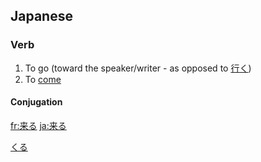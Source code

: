 ==Japanese==
{{ja-kanjitab|来}}

===Verb===
[[Category:1000 Japanese basic words|くる]]
{{ja-verb|kk|type=3|hira=くる|rom=kuru}}
#To go (toward the speaker/writer - as opposed to [[行く]])
#To [[come]]

==== Conjugation ====
{{ja-kuru|||}}

[[fr:来る]]
[[ja:来る]]